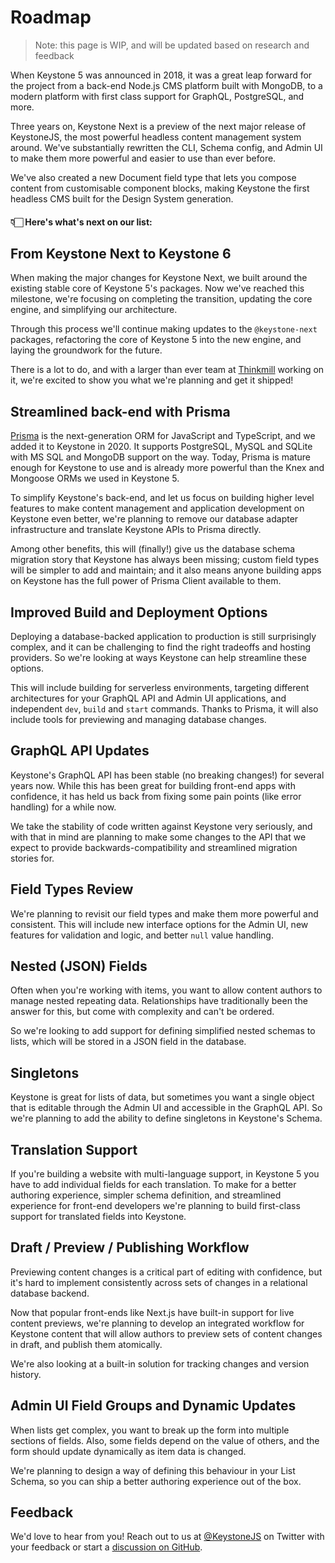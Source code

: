 
# Roadmap

> Note: this page is WIP, and will be updated based on research and feedback

When Keystone 5 was announced in 2018, it was a great leap forward for the project from a back-end
Node.js CMS platform built with MongoDB, to a modern platform with first class support for GraphQL,
PostgreSQL, and more.

Three years on, Keystone Next is a preview of the next major release of KeystoneJS, the most
powerful headless content management system around. We've substantially rewritten the CLI, Schema
config, and Admin UI to make them more powerful and easier to use than ever before.

We've also created a new Document field type that lets you compose content from customisable
component blocks, making Keystone the first headless CMS built for the Design System generation.

#### 👇🏻 Here's what's next on our list:

## From Keystone Next to Keystone 6

When making the major changes for Keystone Next, we built around the existing stable core of
Keystone 5's packages. Now we've reached this milestone, we're focusing on completing the
transition, updating the core engine, and simplifying our architecture.

Through this process we'll continue making updates to the `@keystone-next` packages, refactoring the
core of Keystone 5 into the new engine, and laying the groundwork for the future.

There is a lot to do, and with a larger than ever team at [Thinkmill](https://www.thinkmill.com.au) working on
it, we're excited to show you what we're planning and get it shipped!

## Streamlined back-end with Prisma

[Prisma](https://www.prisma.io/) is the next-generation ORM for JavaScript and TypeScript, and we added it to Keystone
in 2020. It supports PostgreSQL, MySQL and SQLite with MS SQL and MongoDB support on the way. Today,
Prisma is mature enough for Keystone to use and is already more powerful than the Knex and Mongoose
ORMs we used in Keystone 5.

To simplify Keystone's back-end, and let us focus on building higher level features to make content
management and application development on Keystone even better, we're planning to remove our
database adapter infrastructure and translate Keystone APIs to Prisma directly.

Among other benefits, this will (finally!) give us the database schema migration story that Keystone
has always been missing; custom field types will be simpler to add and maintain; and it also means
anyone building apps on Keystone has the full power of Prisma Client available to them.

## Improved Build and Deployment Options

Deploying a database-backed application to production is still surprisingly complex, and it can be
challenging to find the right tradeoffs and hosting providers. So we're looking at ways Keystone can
help streamline these options.

This will include building for serverless environments, targeting different architectures for your
GraphQL API and Admin UI applications, and independent `dev`, `build` and `start` commands. Thanks
to Prisma, it will also include tools for previewing and managing database changes.

## GraphQL API Updates

Keystone's GraphQL API has been stable (no breaking changes!) for several years now. While this has
been great for building front-end apps with confidence, it has held us back from fixing some pain
points (like error handling) for a while now.

We take the stability of code written against Keystone very seriously, and with that in mind are
planning to make some changes to the API that we expect to provide backwards-compatibility and
streamlined migration stories for.

## Field Types Review

We're planning to revisit our field types and make them more powerful and consistent. This will
include new interface options for the Admin UI, new features for validation and logic, and better
`null` value handling.

## Nested (JSON) Fields

Often when you're working with items, you want to allow content authors to manage nested repeating
data. Relationships have traditionally been the answer for this, but come with complexity and can't
be ordered.

So we're looking to add support for defining simplified nested schemas to lists, which will be
stored in a JSON field in the database.

## Singletons

Keystone is great for lists of data, but sometimes you want a single object that is editable through
the Admin UI and accessible in the GraphQL API. So we're planning to add the ability to define
singletons in Keystone's Schema.

## Translation Support

If you're building a website with multi-language support, in Keystone 5 you have to add individual
fields for each translation. To make for a better authoring experience, simpler schema definition,
and streamlined experience for front-end developers we're planning to build first-class support for
translated fields into Keystone.

## Draft / Preview / Publishing Workflow

Previewing content changes is a critical part of editing with confidence, but it's hard to implement
consistently across sets of changes in a relational database backend.

Now that popular front-ends like Next.js have built-in support for live content previews, we're
planning to develop an integrated workflow for Keystone content that will allow authors to preview
sets of content changes in draft, and publish them atomically.

We're also looking at a built-in solution for tracking changes and version history.

## Admin UI Field Groups and Dynamic Updates

When lists get complex, you want to break up the form into multiple sections of fields. Also, some
fields depend on the value of others, and the form should update dynamically as item data is
changed.

We're planning to design a way of defining this behaviour in your List Schema, so you can ship a
better authoring experience out of the box.

## Feedback

We'd love to hear from you! Reach out to us at [@KeystoneJS](https://twitter.com/keystonejs) on
Twitter with your feedback or start a
[discussion on GitHub](https://github.com/keystonejs/keystone/discussions).

